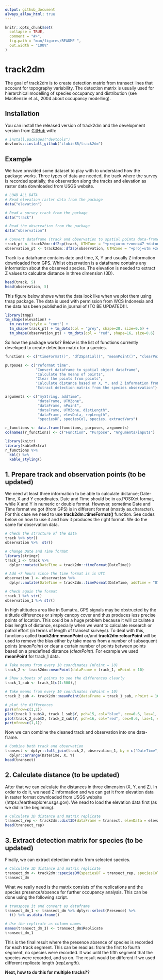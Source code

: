 ```yaml
---
output: github_document
always_allow_html: true
---
```


<!-- README.md is generated from README.Rmd. Please edit that file -->

```r
knitr::opts_chunk$set(
  collapse = TRUE,
  comment = "#>",
  fig.path = "man/figures/README-",
  out.width = "100%"
)
```

# track2dm

<!-- badges: start -->
<!-- badges: end -->

The goal of track2dm is to create detection matrix from transect lines that account for topography variability. The detection matrix is usually used for hierarchical modelling of species occupancy and distribution (see MacKenzie et al., 2004 about occupancy modelling).

## Installation

You can install the released version of track2dm and the development version from [GitHub](https://github.com/) with:

``` r
# install.packages("devtools")
devtools::install_github("ilubis85/track2dm")
```
## Example

We have provided some dataset to play with to understand how the package works. Three types of data are needed, the track where the survey is recorded spatially, the observation along the tracks and elevation as raster data downloaded from USGS website.

```r
# LOAD ALL DATA
# Read elevation raster data from the package
data("elevation")

# Read a survey track from the package
data("track")

# Read the observation from the package
data("observation")

# Convert dataframe (track and observation to spatial points data-frame)
track_pt <- track2dm::df2sp(track, UTMZone = "+proj=utm +zone=47 +datum=WGS84 +units=m +no_defs")
observation_pt <- track2dm::df2sp(observation, UTMZone = "+proj=utm +zone=47 +datum=WGS84 +units=m +no_defs")

```

Track is a dataframe contains date and time, X, Y and usually Z information downloaded from GPS. Whilst observation is a dataframe contains any information about the observed species. The elevation is needed to extract Z values to calculate distance in three dimension (3D).

```r
head(track, 5)
head(observation, 5)
```

This figure below shows what the data look like when we plot them using tmap package. The data is used with permission from WCS Indonesia and the data has been published in journal of (TO BE UPDATED)!!.

```r
library(tmap)
tm_shape(elevation) +
  tm_raster(style = "cont") +
  tm_shape(track_pt) + tm_dots(col = "grey", shape=20, size=0.5) +
  tm_shape(observation_pt) + tm_dots(col = "red", shape=16, size=0.6)
```

So how the package works? Below is the list of functions currently developed to create detection matrix for a species. 

```r
functions <- c("timeFormat()", "df2Spatial()", "meanPoint()", "clearPoint()","dist3D()", "speciesDM()")

purposes <- c("reformat time",
              "Convert dataframe to spatial object dataframe",
              "Calculate the means of points",
              "Clear the points from points",
              "Calculate distance based on X, Y, and Z information from a dataframe",
              "Extract detection matrix from the species observation")

arguments <- c("myString, addTime", 
               "dataFrame, UTMZone", 
               "dataFrame, nPoint", 
               "dataFrame, UTMZone, distLength", 
               "dataFrame, elevData, repLength",
               "speciesDF, speciesCol, species, extractVars")

r_functions <- data.frame(functions, purposes, arguments)
colnames(r_functions) <- c("Function", "Purpose", "Arguments/inputs")
```

```r
library(knitr)
library(kableExtra)
r_functions %>% 
  kbl() %>% 
  kable_styling()
```
## 1. Prepare track and observation points (to be updated)
We need at least three information to be able to calculate distance; Date-Time, X and Y coordinates. Date and Time should be in as.POSIXct format, while X and Y in numeric or double format. However, sometime Date and Time format we got (from GPS) is in different format (mostly as.character). For this case we need to use **track2dm::timeFormat()** function. See codes below on how to use it and how it produces the right format. We do the same for observation data.
```r
# Check the structure of the data
track %>% str()
observation %>%  str()

# Change Date and Time format 
library(stringr)
track_1 <- track %>% 
  dplyr::mutate(DateTime = track2dm::timeFormat(DateTime))

# Add +7 hours since the time format is in UTC
observation_1 <- observation %>%
  dplyr::mutate(DateTime = track2dm::timeFormat(DateTime, addTime = "07"))

# Check again the format
track_1 %>% str()
observation_1 %>% str()

```
In high altitudes area like in Sumatra, GPS signals may be obstructed by the altitude differences or simply canopy cover and thus produces less precise points of location. This could be a huge problem because it will calculate a bias length of distance, especially when we want to calculate research or patrol effort (in terms of length of transect surveys). To deal with this, functions called **track2dm::meanPoint** or/and **track2dm::clearPoint** will be used to remove the bias either by take means from a number of subsequent points (*meanPoint*) or clear a certain number of points between points based on a predefined distance (*clearPoint*). For example we used **meanPoint** for track_1 data.

```r
# Take means from every 10 coordinates (nPoint = 10)
track_2 <- track2dm::meanPoint(dataFrame = track_1, nPoint = 10)

```

```r
# Show subsets of points to see the differences clearly
track_1_sub <- track_1[c(1:500),]

# Take means from every 10 coordinates (nPoint = 10)
track_2_sub <- track2dm::meanPoint(dataFrame = track_1_sub, nPoint = 10)

# plot the differences
par(mfrow=c(1,2))
plot(track_1_sub$X, track_1_sub$Y, pch=15, col="blue", cex=0.6, las=1, cex.axis=0.5)
plot(track_2_sub$X, track_2_sub$Y, pch=16, col="red", cex=0.6, las=1, cex.axis=0.5)
par(mfrow=c(1,1))

```

Now we can combine the cleaned track and observation into one data-frame.

```r
# Combine both track and observation
transect <- dplyr::full_join(track_2, observation_1, by = c("DateTime", "X", "Y")) %>%
  dplyr::arrange(DateTime, X, Y)
head(transect)

```
## 2. Calculate distance (to be updated)
After that we can calculate the distances in three dimension (X, Y, and Z). In order to do it, we need Z information and we can get it from elevation data in raster format downloaded from USGS website (https://earthexplorer.usgs.gov). We nead to load the elevation data first (as we did in the beginning).

```r
# Calculate 3D distance and matrix replicate
transect_rep <- track2dm::dist3D(dataFrame = transect, elevData = elevation,  repLength = 1000)
head(transect_rep)
```

## 3. Extract detection matrix for species (to be updated)
Finally, we can extract detection matrix from selected species.

```r
# Calculate 3D distance and matrix replicate
transect_dm <- track2dm::speciesDM(speciesDF = transect_rep, speciesCol = "Observation", species = "Tanda Satwa", extractVars = c("Age", "Type"))
transect_dm

```
What we really need is the matrix consists of the replications and the species presence/absence for further occupancy analysis. This can be done using the following script.

```r
# transpose it and convert as dataframe 
transect_dm_1 <- transect_dm %>% dplyr::select(Presence) %>% 
  t() %>% as.data.frame()

# Use the replicate as column names
names(transect_dm_1) <- transect_dm$Replicate
transect_dm_1
```
This is the final result where the presence absence of species is recorded for each track segment. This can be read as: from the first to fourth segment, no species were recorded. It was until the fifth segment that the species were recorded, and so on. The result would be different if we used different replicate length (*repLength*).


**Next, how to do this for multiple tracks??**
